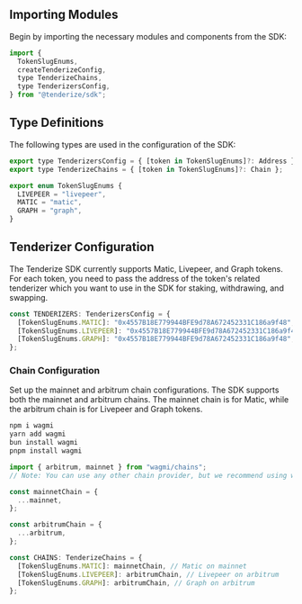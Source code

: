 ## Importing Modules

Begin by importing the necessary modules and components from the SDK:

```js filename="import"  copy
import {
  TokenSlugEnums,
  createTenderizeConfig,
  type TenderizeChains,
  type TenderizersConfig,
} from "@tenderize/sdk";
```

## Type Definitions

The following types are used in the configuration of the SDK:

```js filename="Types"  copy
export type TenderizersConfig = { [token in TokenSlugEnums]?: Address };
export type TenderizeChains = { [token in TokenSlugEnums]?: Chain };

export enum TokenSlugEnums {
  LIVEPEER = "livepeer",
  MATIC = "matic",
  GRAPH = "graph",
}
```

## Tenderizer Configuration

The Tenderize SDK currently supports Matic, Livepeer, and Graph tokens.
For each token, you need to pass the address of the token's related tenderizer which you
want to use in the SDK for staking, withdrawing, and swapping.

```js filename="TENDERIZERS"  copy
const TENDERIZERS: TenderizersConfig = {
  [TokenSlugEnums.MATIC]: "0x4557B18E779944BFE9d78A672452331C186a9f48",
  [TokenSlugEnums.LIVEPEER]: "0x4557B18E779944BFE9d78A672452331C186a9f48",
  [TokenSlugEnums.GRAPH]: "0x4557B18E779944BFE9d78A672452331C186a9f48",
};
```

### Chain Configuration

Set up the mainnet and arbitrum chain configurations. The SDK supports both the mainnet and arbitrum chains. The mainnet chain is for Matic, while the arbitrum chain is for Livepeer and Graph tokens.

```js filename="Recommended"  copy
npm i wagmi
yarn add wagmi
bun install wagmi
pnpm install wagmi
```

```typescript filename="Chains"  copy
import { arbitrum, mainnet } from "wagmi/chains";
// Note: You can use any other chain provider, but we recommend using wagmi because under the hood we use wagmi.

const mainnetChain = {
  ...mainnet,
};

const arbitrumChain = {
  ...arbitrum,
};

const CHAINS: TenderizeChains = {
  [TokenSlugEnums.MATIC]: mainnetChain, // Matic on mainnet
  [TokenSlugEnums.LIVEPEER]: arbitrumChain, // Livepeer on arbitrum
  [TokenSlugEnums.GRAPH]: arbitrumChain, // Graph on arbitrum
};
```
